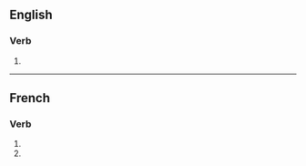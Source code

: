 {{also|sanctifiés}}

==English==

===Verb===
{{head|en|verb form}}

# {{en-third-person singular of|sanctify}}

----

==French==

===Verb===
{{fr-verb-form}}

# {{inflection of|sanctifier||2|s|pres|indc|lang=fr}}
# {{inflection of|sanctifier||2|s|pres|subj|lang=fr}}